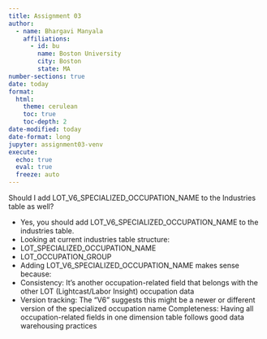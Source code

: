 ```yaml
---
title: Assignment 03
author:
  - name: Bhargavi Manyala
    affiliations:
      - id: bu
        name: Boston University
        city: Boston
        state: MA
number-sections: true
date: today
format:
  html:
    theme: cerulean
    toc: true
    toc-depth: 2
date-modified: today
date-format: long
jupyter: assignment03-venv
execute:
  echo: true
  eval: true
  freeze: auto
---
```


::: {.callout}
Should I add LOT_V6_SPECIALIZED_OCCUPATION_NAME to the Industries table as well?
:::

* Yes, you should add LOT_V6_SPECIALIZED_OCCUPATION_NAME to the industries table.
* Looking at current industries table structure:
* LOT_SPECIALIZED_OCCUPATION_NAME
* LOT_OCCUPATION_GROUP
* Adding LOT_V6_SPECIALIZED_OCCUPATION_NAME makes sense because:
* Consistency: It's another occupation-related field that belongs with the other LOT (Lightcast/Labor Insight) occupation data
* Version tracking: The "V6" suggests this might be a newer or different version of the specialized occupation name
Completeness: Having all occupation-related fields in one dimension table follows good data warehousing practices